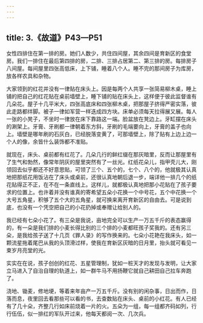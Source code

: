 ```yaml
---
---
---
```

title: 3.《故道》P43—P51
---





女性四排住在第一排的房。她们人数少，共住四间屋，其余四间是育新区的食堂房。我们一排住在最后第四排的房，二排、三排占居第二、第三排的房。每排房子八间屋。每间屋里四张高低床，上下铺，睡着八个人。睡不完的那间房子为库房，放各样农具和杂物。

大家领到的红花并没有一律贴在床头上。因是每两个人共享一张简易柳木桌，睡上铺的把自己的红花贴在桌前墙壁上，睡下铺的贴在床头上，这样便于彼此监督谁有几朵花。屋子十几平米大，四张高底床和四张柳木桌，把那屋子挤得严密实落，彼此走路都绊脚。被子一律如军营一样迭成四方块。床单必须每天拉得展又展。每人一张的小凳子，不坐时一律放在床下靠路这一端。脸盆放在凳边上。牙缸摆在床头的涮架上。牙膏、牙刷都一律朝着东方斜，牙刷的毛端要向上，牙膏的盖子也向上。墙壁是哪年刷的石灰白，已经脱落变黄了，可那墙壁上，除了贴有上边上边一个人的像，余皆什么装饰都不准贴。

就现在，床头、桌前都有红花了。几朵几行的鲜红缀在那灰暗里，反而让那屋里有了生气和勃然，像常年阴灰的屋里突然有了一丝光。红纸花朵儿，指甲壳儿大，刚领回去似乎都还不好意思贴，可领了三个、五个的，七个、八个的，他就极其认真地把那纸花用饭沾在了床头或桌前，还很认真地朝后退一步，端详他一排几个的纸花贴得正不正，在不在一条直线上。这样儿，就都极认真地把那小花贴在了孩子要求的位置上。也许着并没有谁真的寄希望五朵小花换一个中号花，五个中花换一个大号五角星，积够了五个大的五角星，就可换来离开育新区的自由去。可是说到底，也没有一个凭空把自己的小花扔掉或奉赠让给别人的。

我已经有七朵小花了。有三朵是我说，亩地完全可以生产一万五千斤的表态赢得的，有一朵是我们排的小麦长得比别的三个排的小麦都旺孩子奖我的。还有另三朵，是我给孩子送了十几页《罪人录》的写作换来的。七朵小花艳在我床头，如一颗流星拖着尾巴从我的头顶滑过样，使我在育新区灰暗的日月里，抬头就可看见一束岁月亮堂的光。

实实在在说，孩子创创的红花、五星管理制，犹如一桩天才的发现与发明，让大家立马进入了自治自理的轨道上，如一群牛马不用扬鞭它就自己耕田自己拉车奔跑了。

浇地、锄麦，修地埂，等着来年亩产一万五千斤。没有别的闲杂事，日出而作，日落而息，夜里回去看那些可以看的书，去查数贴在床头、桌前的小红花。有人已经有了几十朵，齐整几行如床前烧着一片的火。五朵为一组，每一组都齐码如列，行行伍伍，似一排红的军队开过来，他每天都阅一次、几次兵。